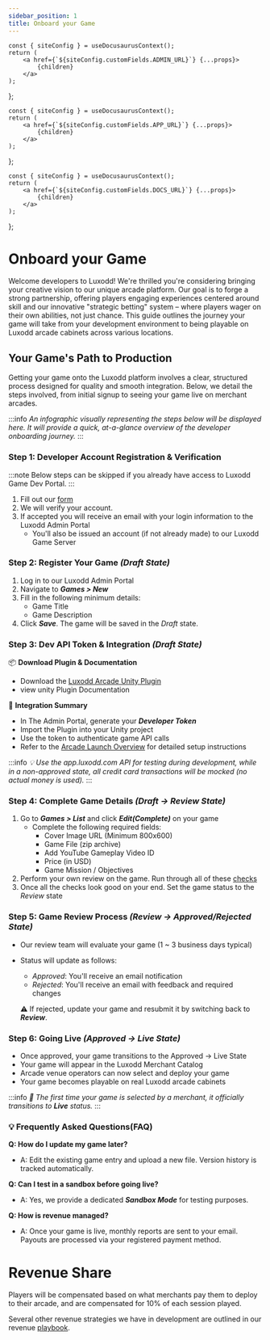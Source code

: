 ```yaml
---
sidebar_position: 1
title: Onboard your Game
---
```



	const { siteConfig } = useDocusaurusContext();
	return (
		<a href={`${siteConfig.customFields.ADMIN_URL}`} {...props}>
			{children}
		</a>
	);
};

	const { siteConfig } = useDocusaurusContext();
	return (
		<a href={`${siteConfig.customFields.APP_URL}`} {...props}>
			{children}
		</a>
	);
};

	const { siteConfig } = useDocusaurusContext();
	return (
		<a href={`${siteConfig.customFields.DOCS_URL}`} {...props}>
			{children}
		</a>
	);
};

# Onboard your Game

Welcome developers to Luxodd! We're thrilled you're considering bringing your creative vision to our unique arcade platform. Our goal is to forge a strong partnership, offering players engaging experiences centered around skill and our innovative "strategic betting" system – where players wager on their own abilities, not just chance. This guide outlines the journey your game will take from your development environment to being playable on Luxodd arcade cabinets across various locations.

## Your Game's Path to Production

Getting your game onto the Luxodd platform involves a clear, structured process designed for quality and smooth integration. Below, we detail the steps involved, from initial signup to seeing your game live on merchant arcades.

:::info
_An infographic visually representing the steps below will be displayed here. It will provide a quick, at-a-glance overview of the developer onboarding journey._
:::


### Step 1: Developer Account Registration & Verification

:::note
Below steps can be skipped if you already have access to Luxodd Game Dev Portal.
:::

1. Fill out our [form](https://forms.gle/ixqvtC9uKjJUNL5k8)
2. We will verify your account.
3. If accepted you will receive an email with your login information to the <AdminLink target="_blank">Luxodd Admin Portal</AdminLink>
   - You'll also be issued an account (if not already made) to our <AppLink target="_blank">Luxodd Game Server</AppLink>

### Step 2: Register Your Game _(Draft State)_

1. Log in to our <AdminLink target="_blank">Luxodd Admin Portal</AdminLink>
2. Navigate to ***Games > New***
3. Fill in the following minimum details:
   - Game Title
   - Game Description
4. Click ***Save***. The game will be saved in the _Draft_ state.


### Step 3: Dev API Token & Integration _(Draft State)_

📦 **Download Plugin & Documentation**
  - Download the [Luxodd Arcade Unity Plugin](https://github.com/luxodd/unity-plugin)
  - view unity Plugin <UnityDocsLink target="_blank">Documentation</UnityDocsLink>

🔌 **Integration Summary**
  - In The Admin Portal, generate your ***Developer Token***
  - Import the Plugin into your Unity project
  - Use the token to authenticate game API calls
  - Refer to the [Arcade Launch Overview](/docs/arcade-launch/unity-plugin/overview) for detailed setup instructions

  :::info
  _💡 Use the <AppLink target="_blank">app.luxodd.com</AppLink> API for testing during development, while in a non-approved state, all credit card transactions will be mocked (no actual money is used)._
  :::

### Step 4: Complete Game Details _(Draft -> Review State)_ 

1. Go to ***Games > List*** and click ***Edit(Complete)*** on your game
   - Complete the following required fields:
     - Cover Image URL (Minimum 800x600)
     - Game File (zip archive)
     - Add YouTube Gameplay Video ID
     - Price (in USD)
     - Game Mission / Objectives
2. Perform your own review on the game. Run through all of these [checks](arcade-launch/game-submission-checklist.md)
3. Once all the checks look good on your end. Set the game status to the _Review_ state

### Step 5: Game Review Process _(Review -> Approved/Rejected State)_
  - Our review team will evaluate your game (1 ~ 3 business days typical)
  - Status will update as follows:
    - _Approved_: You'll receive an email notification
    - _Rejected_: You'll receive an email with feedback and required changes

    ⚠️ If rejected, update your game and resubmit it by switching back to ***Review***.


### Step 6: Going Live _(Approved -> Live State)_

  - Once approved, your game transitions to the Approved -> Live State
  - Your game will appear in the Luxodd Merchant Catalog
  - Arcade venue operators can now select and deploy your game
  - Your game becomes playable on  real Luxodd arcade cabinets

  :::info
  _🚀 The first time your game is selected by a merchant, it officially transitions to ***Live*** status._
  :::

### 💡 Frequently Asked Questions(FAQ)
**Q: How do I update my game later?**
  - A: Edit the existing game entry and upload a new file. Version history is tracked automatically.

**Q: Can I test in a sandbox before going live?**
  - A: Yes, we provide a dedicated ***Sandbox Mode*** for testing purposes.

**Q: How is revenue managed?**
  - A: Once your game is live, monthly reports are sent to your email. Payouts are processed via your registered payment method.

# Revenue Share

Players will be compensated based on what merchants pay them to deploy to their arcade, and are compensated for 10% of each session played.

Several other revenue strategies we have in development are outlined in our revenue [playbook](https://drive.google.com/file/d/1MMvjRvZvb6FtxUDF_4YmPJLDsmKf-ayL/view?usp=sharing).

